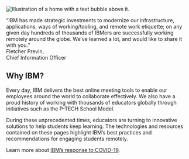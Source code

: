 
<div className="bx--row" style={{ marginTop: "92px" }}>
<Column colLg={4} colMd={4} noGutterSm>
    <HomepageTile
      ratio={{ default: '2:1', md: '1:1', }}
      theme="gray"
      subtitle="Share and replay large lectures and video content."
      title="IBM Watson Media"
      identityIcon="pictograms/watson--avatar.svg"
      link="http://watson.media.ibm.com/platinum_free_trial.html"
      hoverColor="#e0e0e0" //gray20
    />
</Column>
<Column colLg={4} colMd={4} noGutterSm>
    <HomepageTile
      ratio={{ default: '2:1', md: '1:1', }}
      theme="gray"
      subtitle="Best for small virtual classroom meetups and parent conferences."
      title="Cisco Webex Meetings"
      identityIcon="pictograms/desktop.svg"
      link="https://www.webex.com/"
      hoverColor="#e0e0e0" //gray20
    />
</Column>
<Column colMd={4} colLg={4} noGutterSm  className="first-card">
  <HomepageTile
    ratio="2:1"
    theme="teal"
    title="Tools and resources"
    actionIcon="arrowRight"
    link="/tools-and-resources/overview"
    hoverColor="#004144"
    iconColor="light"
  />
</Column>

</div>
<div className="bx--row" style={{ marginTop: "0" }}>
<Column colMd={4} colLg={4} noGutterSm>
    <HomepageTile
      ratio={{ default: '2:1', md: '1:1', }}
      theme="gray"
      subtitle="Access our free online learning resources to explore new ideas, topics and careers."
      title="IBM Online Events and Learning"
      identityIcon="pictograms/group.svg"
      link="https://www.ibm.com/skills/students/"
      hoverColor="#e0e0e0" //gray20
    />
</Column>
<Column colLg={4} colMd={4} noGutterSm>
    <HomepageTile
      ratio={{ default: '2:1', md: '1:1', }}
      theme="gray"
      subtitle="Learn how these free tools and courses may help your class. "
      title="Free IBM Resources"
      identityIcon="pictograms/bee.svg"
      link={withPrefix('/tools-and-resources/ibm-resources')}
      hoverColor="#e0e0e0" //gray20
    />
</Column>
</div>

<div className="bx--row homepage-quote-row">
<div className="bx--col-md-4 bx--col-lg-4">
<div className="homepage-image-container">
<div>

![Illustration of a home with a text bubble above it.](/images/homepage-02.png)

</div>
</div>
</div>
<div className="bx--col-md-4 bx--col-lg-8 homepage-quote-column">

<div className="bx--type-serif homepage-quote">“IBM has made strategic investments to modernize our infrastructure, applications, ways of working/tooling, and remote work etiquette; on any given day hundreds of thousands of IBMers are successfully working remotely around the globe. We’ve learned a lot, and would like to share it with you.”</div>

<div>
<div className="bx--type-semibold bx-type-caption-01">Fletcher Previn,</div>
<div className="bx--type-caption-01">Chief Information Officer</div>
</div>

</div>
</div>

<Row>
<Column colLg={4}>

<h2 className='section-header-h2'>Why IBM?</h2>

</Column>
<Column colLg={8}>

Every day, IBM delivers the best online meeting tools to enable our employees around the world to collaborate effectively. We also have a proud history of working with thousands of educators globally through initiatives such as the P-TECH School Model.

During these unprecedented times, educators are turning to innovative solutions to help students keep learning. The technologies and resources contained on these pages highlight IBM’s best practices and recommendations for engaging students remotely.

Learn more about [IBM’s response to COVID-19](https://www.ibm.com/impact/covid-19/).
<br/>
<br/>

</Column>
</Row>
